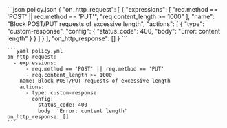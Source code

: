   <CodeGroup>
    ```json policy.json
    {
      "on_http_request": [
        {
          "expressions": [
            "req.method == 'POST' || req.method == 'PUT'",
            "req.content_length >= 1000"
          ],
          "name": "Block POST/PUT requests of excessive length",
          "actions": [
            {
              "type": "custom-response",
              "config": {
                "status_code": 400,
                "body": "Error: content length"
              }
            }
          ]
        }
      ],
      "on_http_response": []
    }
    ```

    ```yaml policy.yml
    on_http_request:
      - expressions:
          - req.method == 'POST' || req.method == 'PUT'
          - req.content_length >= 1000
        name: Block POST/PUT requests of excessive length
        actions:
          - type: custom-response
            config:
              status_code: 400
              body: 'Error: content length'
    on_http_response: []
    ```

  </CodeGroup>
